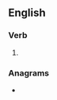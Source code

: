 ==English==

===Verb===
{{head|en|verb form}}

# {{en-third-person singular of|defilade}}

===Anagrams===
* {{anagrams|en|a=addeefils|disleafed}}